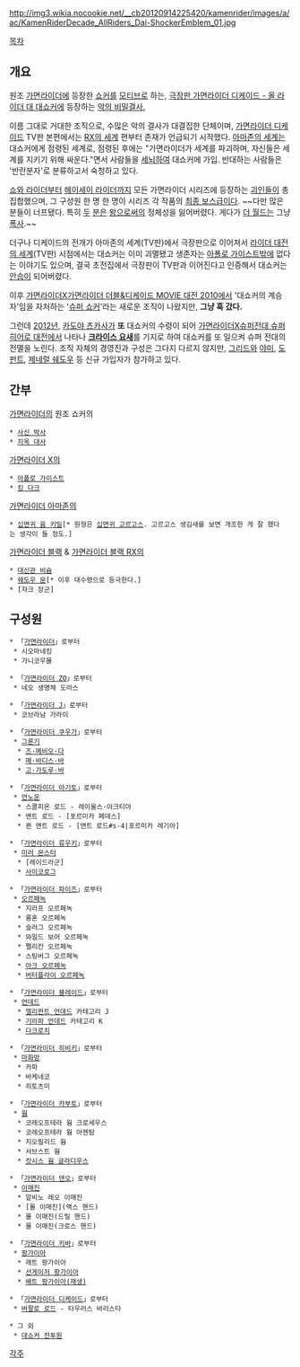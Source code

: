 http://img3.wikia.nocookie.net/__cb20120914225420/kamenrider/images/a/ac/KamenRiderDecade_AllRiders_Dai-ShockerEmblem_01.jpg

[[목차]]
== 개요 ==
원조 [[가면라이더]]에 등장한 [[쇼커]]를 [[모티브]]로 하는, [[극장판 가면라이더 디케이드 - 올 라이더 대 대쇼커]]에 등장하는 [[악의 조직|악의 비밀결사.]] 

이름 그대로 거대한 조직으로, 수많은 악의 결사가 대결집한 단체이며, [[가면라이더 디케이드]] TV판 본편에서는 [[RX의 세계]] 편부터 존재가 언급되기 시작했다. [[아마존의 세계]]는 대쇼커에게 점령된 세계로, 점령된 후에는 "가면라이더가 세계를 파괴하며, 자신들은 세계를 지키기 위해 싸운다."면서 사람들을 [[세뇌]]하여 대쇼커에 가입. 반대하는 사람들은 '반란분자'로 분류하고서 숙청하고 있다.

[[쇼와 라이더]]부터 [[헤이세이 라이더]]까지 모든 가면라이더 시리즈에 등장하는 [[괴인]]들이 총집합했으며, 그 구성원 한 명 한 명이 시리즈 각 작품의 [[최종 보스]]급이다. ~~다만 많은 분들이 너프됐다. 특히 [[킹(가면라이더 키바)|두]] [[스즈키 테루오#s-1|분]]은 [[왕]]으로써의 정체성을 잃어버렸다. 게다가 [[노기 레이지|더 월드]]는 그냥 [[폭사#s-2|폭사]].~~

더구나 디케이드의 전개가 아마존의 세계(TV판)에서 극장판으로 이어져서 [[라이더 대전의 세계]](TV판) 시점에서는 대쇼커는 이미 괴멸됐고 생존자는 [[아폴로 가이스트(가면라이더 디케이드)|아폴로 가이스트]]밖에 없다는 이야기도 있으며, 결국 초전집에서 극장판이 TV판과 이어진다고 인증해서 대쇼커는 [[안습]]이 되어버렸다.

이후 [[가면라이더X가면라이더 더블&디케이드 MOVIE 대전 2010]]에서 '대쇼커의 계승자'임을 자처하는 '[[슈퍼 쇼커]]'라는 새로운 조직이 나왔지만, '''그냥 훅 갔다.'''

그런데 [[2012년]], [[카도야 츠카사]]가 '''또''' 대쇼커의 수령이 되어 [[가면라이더X슈퍼전대 슈퍼 히어로 대전]]에서 나타나 '''[[크라이스 요새]]'''를 기지로 하여 대쇼커를 또 일으켜 슈퍼 전대의 전멸을 노린다. 조직 자체의 경영진과 구성은 그다지 다르지 않지만, [[Greeed|그리드]]와 [[야미(가면라이더 오즈)|야미]], [[도펀트]], [[제너럴 섀도|제네럴 쉐도우]] 등 신규 가입자가 참가하고 있다.

== 간부 ==
[[가면라이더]]의 원조 쇼커의
 * [[사신 박사]] 
 * [[지옥 대사]]

[[가면라이더 X]]의 
 * [[아폴로 가이스트(가면 라이더 디케이드)|아폴로 가이스트]]
 * [[킹 다크]]

[[가면라이더 아마존]]의
 * [[십면귀 윰 키밀]][* 원형은 [[십면귀 고르고스]]. 고르고스 생김새를 보면 개조한 게 잘 했다는 생각이 들 정도.]

[[가면라이더 블랙]] & [[가면라이더 블랙 RX]]의 
 * [[카도야 사요|대신관 비슘]]
 * [[츠키카게 노부히코|쉐도우 문]][* 이후 대수령으로 등극한다.]
 * [쟈크 장군]

== 구성원 ==
 * 「[[가면라이더]]」로부터 
  * 시오마네킹
  * 가니코우몰

 * 「[[가면라이더 ZO]]」로부터 
  * 네오 생명체 도라스

 * 「[[가면라이더 J]]」로부터
  * 코브라남 가라이

 * 「[[가면라이더 쿠우가]]」로부터
  * [[그론기]]
   * [[즈 메비오 다|즈·메비오·다]]
   * [[메 바디스 바|메·바디스·바]]
   * [[고 가도루 바|고·가도루·바]]

 * 「[[가면라이더 아기토]]」로부터
  * [[로드(언노운)|언노운]]
   * 스콜피온 로드 - 레이울스·아크티아
   * 앤트 로드 - [포르미카 페데스]
   * 퀸 앤트 로드 - [앤트 로드#s-4|포르미카 레기아]

 * 「[[가면라이더 류우키]]」로부터
  * [[미러 몬스터]]
   * [레이드라군]
   * [[얼터너티브#s-2.2|사이코로그]]

 * 「[[가면라이더 파이즈]]」로부터
  * [[오르페녹]]
   * 지라프 오르페녹
   * 롱혼 오르페녹
   * 슬러그 오르페녹
   * 와일드 보어 오르페녹
   * 펠리칸 오르페녹
   * 스팅버그 오르페녹
   * [[스즈키 테루오#s-1.1|아크 오르페녹]]
   * [[버터플라이 오르페녹]]

 * 「[[가면라이더 블레이드]]」로부터
  * [[언데드(가면라이더 블레이드)|언데드]]
   * [[다이치(가면 라이더 블레이드)#s-2|엘리펀트 언데드]] 카테고리 J
   * [[카나이#s-2.1|기라파 언데드]] 카테고리 K
   * [[조커(가면라이더 블레이드)#s-1.1|다크로치]]

 * 「[[가면라이더 히비키]]」로부터
  * [[마화망]]
   * 카파
   * 바케네코
   * 히토츠미

 * 「[[가면라이더 카부토]]」로부터
  * [[웜(가면라이더 카부토)|웜]]
   * 코레오프테라 웜 크로세우스
   * 코레오프테라 웜 아젠탐
   * 지오필리드 웜
   * 서브스트 웜
   * [[노기 레이지#s-1.1|캇시스 웜 글라디우스]]

 * 「[[가면라이더 덴오]]」로부터
  * [[이매진(가면라이더 덴오)|이매진]]
   * 알비노 레오 이매진
   * [몰 이매진](액스 핸드)
   * 몰 이매진(드릴 핸드)
   * 몰 이매진(크로스 핸드)

 * 「[[가면라이더 키바]]」로부터
  * [[팡가이아]]
   * 래트 팡가이아
   * [[선게이저 팡가이아]]
   * [[킹(가면라이더 키바)#s-1.2|배트 팡가이아(재생)]]

 * 「[[가면라이더 디케이드]]」로부터
  * [[버팔로 로드]] - 타우러스 바리스타

 * 그 외
  * [[쇼커 전투원|대쇼커 전투원]]

[[각주]]
